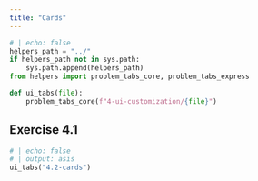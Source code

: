 ```yaml
---
title: "Cards"
---
```

```python
# | echo: false
helpers_path = "../"
if helpers_path not in sys.path:
    sys.path.append(helpers_path)
from helpers import problem_tabs_core, problem_tabs_express

def ui_tabs(file):
    problem_tabs_core(f"4-ui-customization/{file}")


```

## Exercise 4.1

```python
# | echo: false
# | output: asis
ui_tabs("4.2-cards")
```